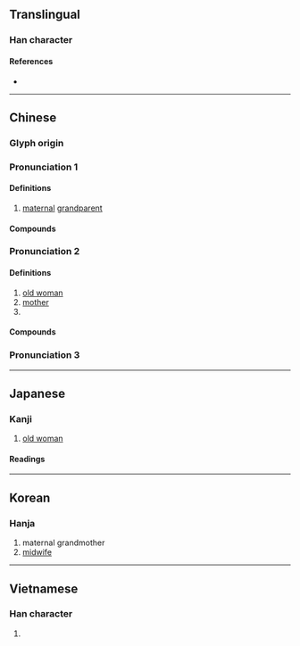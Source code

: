 {{character info}}
==Translingual==

===Han character===
{{Han char|rn=38|rad=女|as=06|sn=9|four=44411|canj=VJKP|ids=⿰女老}}

====References====
* {{Han ref|kx=0260.090|dkj=06216|dj=0526.080|hdz=21042.100|uh=59E5|ud=23013|bh=ABBE|bd=43966}}

----

==Chinese==
{{zh-forms}}

===Glyph origin===
{{Han etym}}

===Pronunciation 1===
{{zh-pron
|m=lǎo
|c=lou5
|mn=qz:nó͘/xm,zz:ló
|oc=n,1
|cat=n
}}

====Definitions====
{{zh-hanzi}}

# [[maternal]] [[grandparent]]

====Compounds====
{{zh-der|公姥|姥姥|姥爺|姑姥姥|姥鯊}}

===Pronunciation 2===
{{zh-pron
|m=mǔ
|c=mou5
|mc=y
|oc=n,2
|cat=n,pn
}}

====Definitions====
{{zh-hanzi}}

# [[old woman]]
# [[mother]]
# {{surname|zh}}

====Compounds====
{{zh-der|天姥山|斗姥}}

===Pronunciation 3===
{{zh-see|某||[[wife]]}}

----

==Japanese==

===Kanji===
{{ja-kanji|grade=|rs=女06}}

# [[old woman]]

====Readings====
{{ja-readings
|goon=も
|kanon=ぼ
|kun=うば-, ばば-
}}

----

==Korean==

===Hanja===
{{ko-hanja|hangeul=모|rv=mo|mr=mo}}

# maternal grandmother
# [[midwife]]

----

==Vietnamese==

===Han character===
{{vi-hantu|[[mỗ]], [[mụ]], [[lão]], [[muá]]|rs=女06}}

# {{rfdef|vi|sort=女06}}